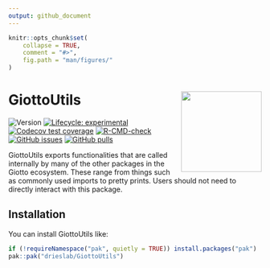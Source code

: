 ```yaml
---
output: github_document
---
```


<!-- README.md is generated from README.Rmd. Please edit that file -->

```r
knitr::opts_chunk$set(
    collapse = TRUE,
    comment = "#>",
    fig.path = "man/figures/"
)
```

# GiottoUtils <img src="man/figures/logo.png" align="right" alt="" width="160" />


<!-- badges: start -->
![Version](https://img.shields.io/github/r-package/v/drieslab/GiottoUtils)
[![Lifecycle: experimental](https://img.shields.io/badge/lifecycle-experimental-orange.svg)](https://lifecycle.r-lib.org/articles/stages.html#experimental)
[![Codecov test coverage](https://codecov.io/gh/drieslab/GiottoUtils/branch/dev/graph/badge.svg)](https://app.codecov.io/gh/drieslab/GiottoUtils?branch=dev)
[![R-CMD-check](https://github.com/drieslab/GiottoUtils/actions/workflows/dev_check.yml/badge.svg)](https://github.com/drieslab/GiottoUtils/actions/workflows/dev_check.yml)
[![GitHub issues](https://img.shields.io/github/issues/drieslab/Giotto)](https://github.com/drieslab/Giotto/issues)
[![GitHub pulls](https://img.shields.io/github/issues-pr/drieslab/GiottoUtils)](https://github.com/drieslab/GiottoUtils/pulls)
<!-- badges: end -->

GiottoUtils exports functionalities that are called internally by many of the other packages in the Giotto ecosystem. These range from things such as commonly used imports to pretty prints. Users should not need to directly interact with this package.    

## Installation

You can install GiottoUtils like:

``` r
if (!requireNamespace("pak", quietly = TRUE)) install.packages("pak")
pak::pak("drieslab/GiottoUtils")
```

